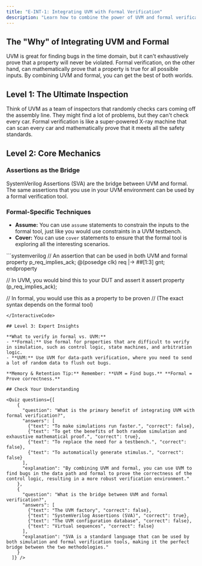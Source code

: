 ```yaml
---
title: "E-INT-1: Integrating UVM with Formal Verification"
description: "Learn how to combine the power of UVM and formal verification to create a more robust verification environment."
---
```



## The "Why" of Integrating UVM and Formal

UVM is great for finding bugs in the time domain, but it can't exhaustively prove that a property will never be violated. Formal verification, on the other hand, can mathematically prove that a property is true for all possible inputs. By combining UVM and formal, you can get the best of both worlds.

## Level 1: The Ultimate Inspection

Think of UVM as a team of inspectors that randomly checks cars coming off the assembly line. They might find a lot of problems, but they can't check every car. Formal verification is like a super-powered X-ray machine that can scan every car and mathematically prove that it meets all the safety standards.

## Level 2: Core Mechanics

### Assertions as the Bridge

SystemVerilog Assertions (SVA) are the bridge between UVM and formal. The same assertions that you use in your UVM environment can be used by a formal verification tool.

### Formal-Specific Techniques

- **Assume:** You can use `assume` statements to constrain the inputs to the formal tool, just like you would use constraints in a UVM testbench.
- **Cover:** You can use `cover` statements to ensure that the formal tool is exploring all the interesting scenarios.

<InteractiveCode>
```systemverilog
// An assertion that can be used in both UVM and formal
property p_req_implies_ack;
  @(posedge clk)
  req |-> ##[1:3] gnt;
endproperty

// In UVM, you would bind this to your DUT and assert it
assert property (p_req_implies_ack);

// In formal, you would use this as a property to be proven
// (The exact syntax depends on the formal tool)
```
</InteractiveCode>

## Level 3: Expert Insights

**What to verify in formal vs. UVM:**
- **Formal:** Use formal for properties that are difficult to verify in simulation, such as control logic, state machines, and arbitration logic.
- **UVM:** Use UVM for data-path verification, where you need to send a lot of random data to flush out bugs.

**Memory & Retention Tip:** Remember: **UVM = Find bugs.** **Formal = Prove correctness.**

## Check Your Understanding

<Quiz questions={[
    {
      "question": "What is the primary benefit of integrating UVM with formal verification?",
      "answers": [
        {"text": "To make simulations run faster.", "correct": false},
        {"text": "To get the benefits of both random simulation and exhaustive mathematical proof.", "correct": true},
        {"text": "To replace the need for a testbench.", "correct": false},
        {"text": "To automatically generate stimulus.", "correct": false}
      ],
      "explanation": "By combining UVM and formal, you can use UVM to find bugs in the data path and formal to prove the correctness of the control logic, resulting in a more robust verification environment."
    },
    {
      "question": "What is the bridge between UVM and formal verification?",
      "answers": [
        {"text": "The UVM factory", "correct": false},
        {"text": "SystemVerilog Assertions (SVA)", "correct": true},
        {"text": "The UVM configuration database", "correct": false},
        {"text": "Virtual sequences", "correct": false}
      ],
      "explanation": "SVA is a standard language that can be used by both simulation and formal verification tools, making it the perfect bridge between the two methodologies."
    }
  ]} />
